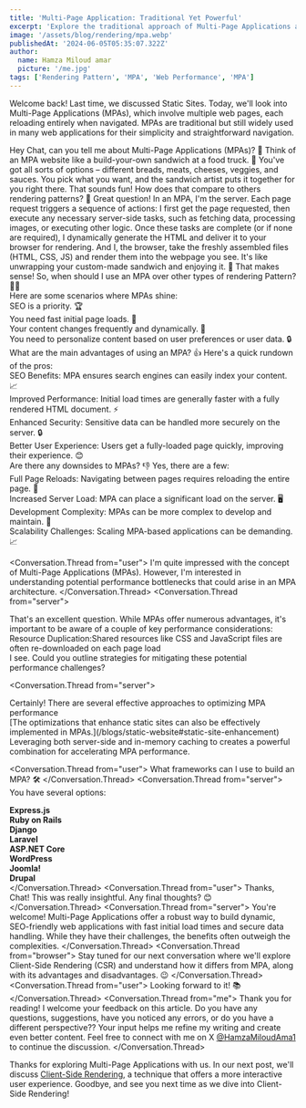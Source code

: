 ```yaml
---
title: 'Multi-Page Application: Traditional Yet Powerful'
excerpt: 'Explore the traditional approach of Multi-Page Applications and understand their continued relevance in web development.'
image: '/assets/blog/rendering/mpa.webp'
publishedAt: '2024-06-05T05:35:07.322Z'
author:
  name: Hamza Miloud amar
  picture: '/me.jpg'
tags: ['Rendering Pattern', 'MPA', 'Web Performance', 'MPA']
---
```


Welcome back! Last time, we discussed Static Sites. Today, we'll look into Multi-Page Applications (MPAs), which involve multiple web pages, each reloading entirely when navigated. MPAs are traditional but still widely used in many web applications for their simplicity and straightforward navigation.

<Conversation>
  <Conversation.Thread from="user">
    Hey Chat, can you tell me about Multi-Page Applications (MPAs)? 🤔
  </Conversation.Thread>
  <Conversation.Thread from="narrator">
    Think of an MPA website like a build-your-own sandwich at a food
    truck. 🥪 You've got all sorts of options – different breads,
    meats, cheeses, veggies, and sauces. You pick what you want, and
    the sandwich artist puts it together for you right there.
  </Conversation.Thread>
  <Conversation.Thread from="user">
    That sounds fun! How does that compare to others rendering patterns? 🍞
  </Conversation.Thread>
  <Conversation.Thread from="server">
    Great question! In an MPA, I'm the server. Each page request
    triggers a sequence of actions: I first get the page requested, then execute any necessary server-side tasks,
    such as fetching data, processing images, or executing other
    logic. Once these tasks are complete (or if none are required), I
    dynamically generate the HTML and deliver it to your browser for
    rendering.
  </Conversation.Thread>
  <Conversation.Thread from="browser">
    And I, the browser, take the freshly assembled files (HTML, CSS,
    JS) and render them into the webpage you see. It's like unwrapping
    your custom-made sandwich and enjoying it. 🍴
  </Conversation.Thread>
  <Conversation.Thread from="user">
    That makes sense! So, when should I use an MPA over other types of
    rendering Pattern? 🤷‍♀️
  </Conversation.Thread>
  <Conversation.Thread from="server">
    <div>Here are some scenarios where MPAs shine:</div>
    <div>SEO is a priority. 🏆</div>
    <div>You need fast initial page loads. 🚀</div>
    <div>Your content changes frequently and dynamically. 🔄</div>
    <div>
      You need to personalize content based on user preferences or
      user data. 🔒
    </div>
  </Conversation.Thread>
  <Conversation.Thread from="user">
    What are the main advantages of using an MPA? 👍
  </Conversation.Thread>
  <Conversation.Thread from="server">
    Here's a quick rundown of the pros:
    <div>
      SEO Benefits: MPA ensures search engines
      can easily index your content. 📈
    </div>
    <div>
      Improved Performance: Initial load times are generally faster
      with a fully rendered HTML document. ⚡
    </div>
    <div>
      Enhanced Security: Sensitive data can be handled more securely
      on the server. 🔒
    </div>
    <div>
      Better User Experience: Users get a fully-loaded page quickly,
      improving their experience. 😊
    </div>
  </Conversation.Thread>
  <Conversation.Thread from="user">
    Are there any downsides to MPAs? 👎
  </Conversation.Thread>
  <Conversation.Thread from="browser">
    Yes, there are a few:
    <div>
      Full Page Reloads: Navigating between pages requires reloading
      the entire page. 🔄
    </div>
    <div>
      Increased Server Load: MPA can place a significant load on the
      server. 🖥️
    </div>
    <div>
      Development Complexity: MPAs can be more complex to develop and
      maintain. 🤯
    </div>
    <div>
      Scalability Challenges: Scaling MPA-based applications can be
      demanding. 📈
    </div>
  </Conversation.Thread>

<Conversation.Thread from="user">
  I'm quite impressed with the concept of Multi-Page Applications
  (MPAs). However, I'm interested in understanding potential
  performance bottlenecks that could arise in an MPA architecture.
</Conversation.Thread>
<Conversation.Thread from="server">
  <div>
    That's an excellent question. While MPAs offer numerous
    advantages, it's important to be aware of a couple of key
    performance considerations:
  </div>
  <div>
    Resource Duplication:Shared resources like CSS and JavaScript
    files are often re-downloaded on each page load
  </div>
</Conversation.Thread>
<Conversation.Thread from="user">
  I see. Could you outline strategies for mitigating these potential
  performance challenges?
</Conversation.Thread>

<Conversation.Thread from="server">
  <div>
    Certainly! There are several effective approaches to optimizing
    MPA performance
  </div>
  <div>
    [The optimizations that enhance static sites can also be
    effectively implemented in
    MPAs.](/blogs/static-website#static-site-enhancement)
  </div>

   <div>Leveraging both server-side and in-memory caching to creates a powerful combination for accelerating MPA performance.</div>
</Conversation.Thread>

  <Conversation.Thread from="user">
    What frameworks can I use to build an MPA? 🛠️
  </Conversation.Thread>
  <Conversation.Thread from="server">
    You have several options:
    <div>**Express.js**</div>
    <div>**Ruby on Rails**</div>
    <div>**Django**</div>
    <div>**Laravel**</div>
    <div>**ASP.NET Core**</div>
    <div>**WordPress**</div>
    <div>**Joomla!**</div>
    <div>**Drupal**</div>
  </Conversation.Thread>
  <Conversation.Thread from="user">
    Thanks, Chat! This was really insightful. Any final thoughts? 😊
  </Conversation.Thread>
  <Conversation.Thread from="server">
    You're welcome! Multi-Page Applications offer a robust way to
    build dynamic, SEO-friendly web applications with fast initial
    load times and secure data handling. While they have their
    challenges, the benefits often outweigh the complexities.
  </Conversation.Thread>
  <Conversation.Thread from="browser">
    Stay tuned for our next conversation where we'll explore
    Client-Side Rendering (CSR) and understand how it differs from
    MPA, along with its advantages and disadvantages. 😉
  </Conversation.Thread>
  <Conversation.Thread from="user">
    Looking forward to it! 📚
  </Conversation.Thread>
  <Conversation.Thread from="me">
  Thank you for reading! I welcome your feedback on this article. Do
  you have any questions, suggestions, have you noticed any errors,
  or do you have a different perspective?? Your input helps me refine
  my writing and create even better content. Feel free to connect with
  me on X [@HamzaMiloudAma1](https://x.com/HamzaMiloudAma1) to
  continue the discussion.
</Conversation.Thread>
</Conversation>

Thanks for exploring Multi-Page Applications with us. In our next post,
we'll discuss [Client-Side Rendering](/blogs/client-side-rendering),
a technique that offers a more interactive user experience. Goodbye, and
see you next time as we dive into Client-Side Rendering!
